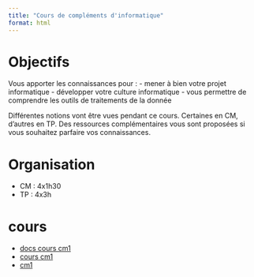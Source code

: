 ```yaml
---
title: "Cours de compléments d'informatique"
format: html
---
```


# Objectifs

Vous apporter les connaissances pour :
- mener à bien votre projet informatique
- développer votre culture informatique
- vous permettre de comprendre les outils de traitements de la donnée

Différentes notions vont être vues pendant ce cours. 
Certaines en CM, d'autres en TP. 
Des ressources complémentaires vous sont proposées si vous souhaitez parfaire vos connaissances.

# Organisation

- CM : 4x1h30
- TP : 4x3h

# cours

* [docs cours cm1](docs/cours/cm1.qmd)
* [cours cm1](cours/cm1.qmd)
* [cm1](cm1.qmd)